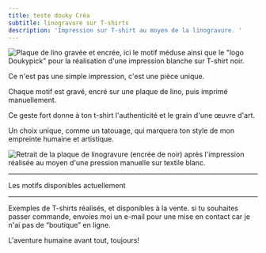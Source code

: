 ```yaml
---
title: teste douky Créa
subtitle: linogravure sur T-shirts
description: 'Impression sur T-shirt au moyen de la linogravure. '
---
```


<Image alignment="left" width="md" src="/images/galleries/image%20pour%20cr%C3%A9a/PXL_20250720_160548636~2.jpg" border={true} alt="Plaque de lino gravée et encrée, ici le motif méduse ainsi que le &#x22;logo Doukypick&#x22; pour la réalisation d'une impression blanche sur T-shirt noir. " />

Ce n'est pas une simple impression, c'est une pièce unique.

Chaque motif est gravé, encré sur une plaque de lino, puis imprimé manuellement.

Ce geste fort donne à ton t-shirt l'authenticité et le grain d'une œuvre d'art.

Un choix unique, comme un tatouage, qui marquera ton style de mon empreinte humaine et artistique.

<Image alignment="" width="full" src="/images/galleries/image%20pour%20cr%C3%A9a/Screenshot_20251006-165558.png" alt="Retrait de la plaque de linogravure (encrée de noir) après l'impression réalisée au moyen d'une pression manuelle sur textile blanc." border={true} />

***

Les motifs disponibles actuellement

<Gallery src="src/content/galleries/motif-linogravure.json" />

***

Exemples de T-shirts réalisés, et disponibles à la vente. si tu souhaites passer commande, envoies moi un e-mail pour une mise en contact car je n'ai pas de “boutique” en ligne.

L'aventure humaine avant tout, toujours!

<Gallery src="src/content/galleries/t-shirts-octopus.json" />

<Gallery src="src/content/galleries/t-shirt-meduse.json" />

<Gallery src="src/content/galleries/t-shirts-heron.json" />

<Gallery src="src/content/galleries/t-shirt-cabane.json" />
